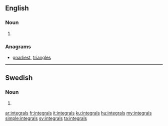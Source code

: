==English==

===Noun===
{{head|en|plural}}

# {{plural of|integral|lang=en}}

===Anagrams===
* [[gnarliest#English|gnarliest]], [[triangles#English|triangles]]

----

==Swedish==

===Noun===
{{head|sv|noun form}}

# {{sv-noun-form-indef-gen|integral}}

[[ar:integrals]]
[[fr:integrals]]
[[it:integrals]]
[[ku:integrals]]
[[hu:integrals]]
[[my:integrals]]
[[simple:integrals]]
[[sv:integrals]]
[[ta:integrals]]